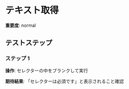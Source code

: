 # テキスト取得

**重要度**: normal

## テストステップ

### ステップ 1

**操作**: セレクターの中をブランクして実行

**期待結果**:
「セレクターは必須です」と表示されること確認

